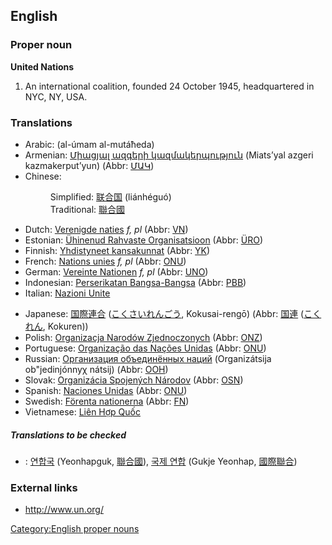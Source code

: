 {{wikipedia}}
==English==

===Proper noun===
'''United Nations'''

# An international coalition, founded 24 October 1945, headquartered in NYC, NY, USA.

===Translations===
{{top}}
*Arabic: {{ARchar|[[الامم المتحدة]]}} (al-úmam al-mutáħeda) {{f}} {{p}}
*Armenian: [[Միացյալ ազգերի կազմակերպություն]] (Miats’yal azgeri kazmakerput’yun) (Abbr: [[ՄԱԿ]])
*Chinese:
*:Simplified: [[联合国]] (liánhéguó)
*:Traditional: [[聯合國]]
*Dutch: [[Verenigde naties]] ''f, pl'' (Abbr: [[VN]])
*Estonian: [[Ühinenud Rahvaste Organisatsioon]] (Abbr: [[ÜRO]])
*Finnish: [[Yhdistyneet kansakunnat]] (Abbr: [[YK]])
*French: [[Nations unies]] ''f, pl'' (Abbr: [[ONU]])
*German: [[Vereinte Nationen]] ''f, pl'' (Abbr: [[UNO]])
*Indonesian: [[Perserikatan Bangsa-Bangsa]] (Abbr: [[PBB]])
*Italian: [[Nazioni Unite]]
{{mid}}
*Japanese: [[国際連合]] ([[こくさいれんごう]], Kokusai-rengō) (Abbr: [[国連]] ([[こくれん]], Kokuren))
*Polish: [[Organizacja Narodów Zjednoczonych]] (Abbr: [[ONZ]])
*Portuguese: [[Organização das Nações Unidas]] (Abbr: [[ONU]])
*Russian: [[Организация объединённых наций]] (Organizátsija ob"jedinjónnyχ nátsij) (Abbr: [[ООН]])
*Slovak: [[Organizácia Spojených Národov]] {{f}} (Abbr: [[OSN]])
*Spanish: [[Naciones Unidas]] (Abbr: [[ONU]])
*Swedish: [[Förenta nationerna]] (Abbr: [[FN]])
*Vietnamese: [[Liên Hợp Quốc]]
{{bottom}}
=====Translations to be checked=====
<!--Remove this section once all of the translations below have been moved into the tables above.-->
{{checktrans}}
*{{ttbc|Korean}}: [[연합국]] (Yeonhapguk, [[聯合國]]), [[국제 연합]] (Gukje Yeonhap, [[國際聯合]])

===External links===
*[http://www.un.org/ http://www.un.org/]
{{pedialite}}

[[Category:English proper nouns]]